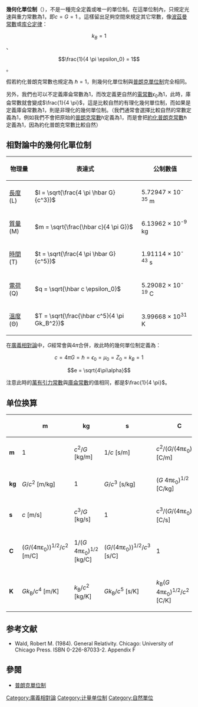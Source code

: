 {{multiple issues|
{{expert|time=2015-04-03}}
{{cleanup-jargon|time=2015-03-14T16:00:25+00:00}}
{{copyedit|time=2015-03-14T16:00:25+00:00}}
}}

'''幾何化單位制'''（{{lang|en|geometrized unit system}}），不是一種完全定義或唯一的單位制。在這單位制內，只規定光速與重力常數為1，即<math> c = G = 1</math> 。這樣留出足夠空間來規定其它常數，像[[波茲曼常數|波茲曼常數]]或[[库仑定律|库仑定律]]：

:<math> k_B = 1</math>、
:<math> \frac{1}{4 \pi \epsilon_0} = 1 </math>。

假若約化普朗克常數也規定為 <math> \hbar = 1</math>，則幾何化單位制與[[普朗克單位制|普朗克單位制]]完全相同。

另外，我們也可以不定義庫侖常數為1，而改定義更自然的[[電常數|電常數]]<math>\epsilon_0</math>為1，此時，庫侖常數就會變成<math>\frac{1}{4 \pi}</math>，這是比較自然的有理化幾何單位制，而如果是定義庫侖常數為1，則是非理化的幾何單位制。（我們通常會選擇比較自然的常數定義為1，例如我們不會把原始的[[普朗克常數|普朗克常數]]<math>h</math>定義為1，而是會把[[約化普朗克常數|約化普朗克常數]]<math>\hbar</math>定義為1，因為約化普朗克常數比較自然）

==相對論中的幾何化單位制==
{| class="wikitable" align="right" style="margin-left: 1em; background-color: #ffffff"
! 物理量
! 表達式
! 公制數值
|- align="left"
| [[長度|長度]] (L)
| <math>l = \sqrt{\frac{4 \pi \hbar G}{c^3}}</math>
| 5.72947 × 10<sup>-35</sup> m
|-
| [[質量|質量]] (M)
| <math>m = \sqrt{\frac{\hbar c}{4 \pi G}}</math>
| 6.13962 × 10<sup>-9</sup> kg
|-
| [[時間|時間]] (T)
| <math>t = \sqrt{\frac{4 \pi \hbar G}{c^5}}</math>
| 1.91114 × 10<sup>-43</sup> s
|-
| [[電荷|電荷]] (Q)
| <math>q = \sqrt{\hbar c \epsilon_0}</math>
| 5.29082 × 10<sup>-19</sup> C
|-
| [[溫度|溫度]] (Θ)
| <math>T = \sqrt{\frac{\hbar c^5}{4 \pi Gk_B^2}}</math>
| 3.99668 × 10<sup>31</sup> K
|}

在[[廣義相對論|廣義相對論]]中，<math>G</math>經常會與<math>4 \pi</math>合併，故此時的幾何單位制定義為：

:<math> c = 4 \pi G = \hbar = \epsilon_0 = \mu_0 = Z_0 = k_B = 1</math>
:<math> e = \sqrt{4\pi\alpha}</math>

注意此時的[[萬有引力常數|萬有引力常數]]與[[庫侖常數|庫侖常數]]的值相同，都是<math>\frac{1}{4 \pi}</math>。

== 单位换算 ==
{| class="wikitable center"
|-
!
! m
! kg
! s
! C
! K
|-
! scope="col" | '''m'''
| 1
|''c''<sup>2</sup>/''G'' [kg/m]
|1/''c'' [s/m]
|''c''<sup>2</sup>/(''G''/(4πε<sub>0</sub>))<sup>1/2</sup> [C/m]
|''c''<sup>4</sup>/(''Gk''<sub>B</sub>) [K/m]
|-
! scope="col" | '''kg'''
|''G''/''c''<sup>2</sup> [m/kg]
| 1
|''G''/''c''<sup>3</sup> [s/kg]
|(''G'' 4πε<sub>0</sub>)<sup>1/2</sup> [C/kg]
|''c''<sup>2</sup>/''k''<sub>B</sub> [K/kg]
|-
! scope="col" | '''s'''
|''c'' [m/s]
|''c''<sup>3</sup>/''G'' [kg/s]
| 1
|c<sup>3</sup>/(''G''/(4πε<sub>0</sub>))<sup>1/2</sup> [C/s]
|''c''<sup>5</sup>/(''Gk''<sub>B</sub>) [K/s]
|-
! scope="col" | '''C'''
|(''G''/(4πε<sub>0</sub>))<sup>1/2</sup>/''c''<sup>2</sup> [m/C]
|1/(''G'' 4πε<sub>0</sub>)<sup>1/2</sup> [kg/C]
|(''G''/(4πε<sub>0</sub>))<sup>1/2</sup>/''c''<sup>3</sup> [s/C]
| 1
|''c''<sup>2</sup>/(''k''<sub>B</sub>(''G'' 4πε<sub>0</sub>)<sup>1/2</sup>) [K/C]
|-
! scope="col" | '''K'''
|''Gk''<sub>B</sub>/''c''<sup>4</sup> [m/K]
|''k''<sub>B</sub>/''c''<sup>2</sup> [kg/K]
|''Gk''<sub>B</sub>/''c''<sup>5</sup> [s/K]
|''k''<sub>B</sub>(''G'' 4πε<sub>0</sub>)<sup>1/2</sup>/''c''<sup>2</sup> [C/K]
| 1
|}

== 参考文献 ==
* Wald, Robert M. (1984). General Relativity. Chicago: University of Chicago Press. ISBN 0-226-87033-2. Appendix F

== 參閱 ==
*[[普朗克單位制|普朗克單位制]]

[[Category:廣義相對論|Category:廣義相對論]]
[[Category:计量单位制|Category:计量单位制]]
[[Category:自然單位|Category:自然單位]]